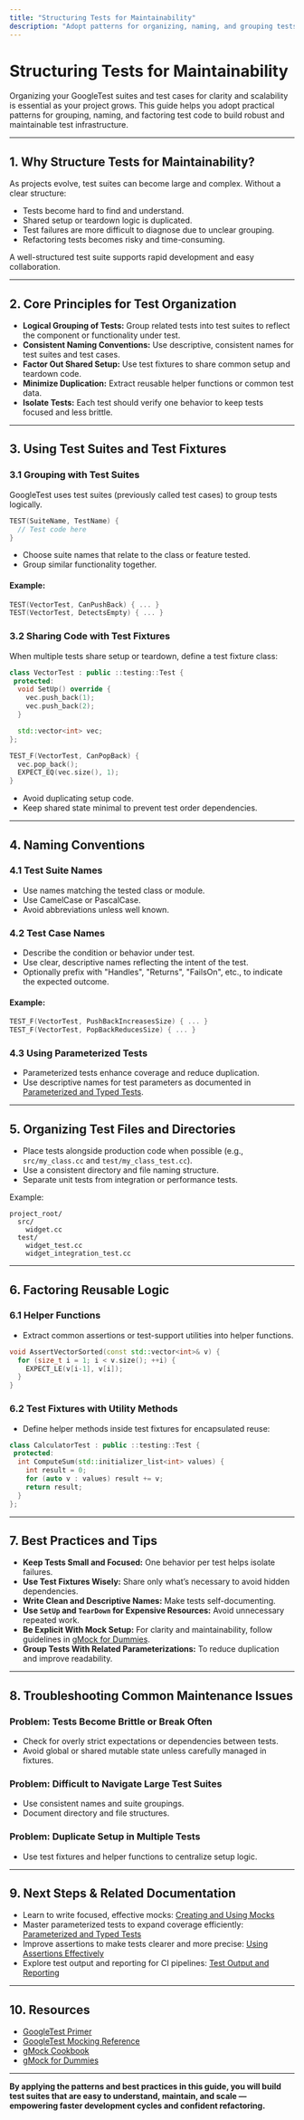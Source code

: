 ```yaml
---
title: "Structuring Tests for Maintainability"
description: "Adopt patterns for organizing, naming, and grouping tests to keep test suites understandable and scalable as your project grows. Learn how to factor out shared logic and foster sustainable test infrastructure."
---
```


# Structuring Tests for Maintainability

Organizing your GoogleTest suites and test cases for clarity and scalability is essential as your project grows. This guide helps you adopt practical patterns for grouping, naming, and factoring test code to build robust and maintainable test infrastructure.

---

## 1. Why Structure Tests for Maintainability?

As projects evolve, test suites can become large and complex. Without a clear structure:

- Tests become hard to find and understand.
- Shared setup or teardown logic is duplicated.
- Test failures are more difficult to diagnose due to unclear grouping.
- Refactoring tests becomes risky and time-consuming.

A well-structured test suite supports rapid development and easy collaboration.

---

## 2. Core Principles for Test Organization

- **Logical Grouping of Tests:** Group related tests into test suites to reflect the component or functionality under test.
- **Consistent Naming Conventions:** Use descriptive, consistent names for test suites and test cases.
- **Factor Out Shared Setup:** Use test fixtures to share common setup and teardown code.
- **Minimize Duplication:** Extract reusable helper functions or common test data.
- **Isolate Tests:** Each test should verify one behavior to keep tests focused and less brittle.

---

## 3. Using Test Suites and Test Fixtures

### 3.1 Grouping with Test Suites

GoogleTest uses test suites (previously called test cases) to group tests logically.

```cpp
TEST(SuiteName, TestName) {
  // Test code here
}
```

- Choose suite names that relate to the class or feature tested.
- Group similar functionality together.

#### Example:
```cpp
TEST(VectorTest, CanPushBack) { ... }
TEST(VectorTest, DetectsEmpty) { ... }
```

### 3.2 Sharing Code with Test Fixtures

When multiple tests share setup or teardown, define a test fixture class:

```cpp
class VectorTest : public ::testing::Test {
 protected:
  void SetUp() override {
    vec.push_back(1);
    vec.push_back(2);
  }

  std::vector<int> vec;
};

TEST_F(VectorTest, CanPopBack) {
  vec.pop_back();
  EXPECT_EQ(vec.size(), 1);
}
```

- Avoid duplicating setup code.
- Keep shared state minimal to prevent test order dependencies.

---

## 4. Naming Conventions

### 4.1 Test Suite Names

- Use names matching the tested class or module.
- Use CamelCase or PascalCase.
- Avoid abbreviations unless well known.

### 4.2 Test Case Names

- Describe the condition or behavior under test.
- Use clear, descriptive names reflecting the intent of the test.
- Optionally prefix with "Handles", "Returns", "FailsOn", etc., to indicate the expected outcome.

#### Example:
```cpp
TEST_F(VectorTest, PushBackIncreasesSize) { ... }
TEST_F(VectorTest, PopBackReducesSize) { ... }
```

### 4.3 Using Parameterized Tests

- Parameterized tests enhance coverage and reduce duplication.
- Use descriptive names for test parameters as documented in [Parameterized and Typed Tests](https://google.github.io/googletest/guides/parameterized_tests.html).

---

## 5. Organizing Test Files and Directories

- Place tests alongside production code when possible (e.g., `src/my_class.cc` and `test/my_class_test.cc`).
- Use a consistent directory and file naming structure.
- Separate unit tests from integration or performance tests.

Example:
```
project_root/
  src/
    widget.cc
  test/
    widget_test.cc
    widget_integration_test.cc
```

---

## 6. Factoring Reusable Logic

### 6.1 Helper Functions

- Extract common assertions or test-support utilities into helper functions.

```cpp
void AssertVectorSorted(const std::vector<int>& v) {
  for (size_t i = 1; i < v.size(); ++i) {
    EXPECT_LE(v[i-1], v[i]);
  }
}
```

### 6.2 Test Fixtures with Utility Methods

- Define helper methods inside test fixtures for encapsulated reuse:

```cpp
class CalculatorTest : public ::testing::Test {
 protected:
  int ComputeSum(std::initializer_list<int> values) {
    int result = 0;
    for (auto v : values) result += v;
    return result;
  }
};
```

---

## 7. Best Practices and Tips

- **Keep Tests Small and Focused:** One behavior per test helps isolate failures.
- **Use Test Fixtures Wisely:** Share only what’s necessary to avoid hidden dependencies.
- **Write Clean and Descriptive Names:** Make tests self-documenting.
- **Use `SetUp` and `TearDown` for Expensive Resources:** Avoid unnecessary repeated work.
- **Be Explicit With Mock Setup:** For clarity and maintainability, follow guidelines in [gMock for Dummies](https://google.github.io/googletest/gmock_for_dummies.html).
- **Group Tests With Related Parameterizations:** To reduce duplication and improve readability.

---

## 8. Troubleshooting Common Maintenance Issues

### Problem: Tests Become Brittle or Break Often

- Check for overly strict expectations or dependencies between tests.
- Avoid global or shared mutable state unless carefully managed in fixtures.

### Problem: Difficult to Navigate Large Test Suites

- Use consistent names and suite groupings.
- Document directory and file structures.

### Problem: Duplicate Setup in Multiple Tests

- Use test fixtures and helper functions to centralize setup logic.

---

## 9. Next Steps & Related Documentation

- Learn to write focused, effective mocks: [Creating and Using Mocks](https://google.github.io/googletest/guides/advanced-mocking-integrations/creating-and-using-mocks.html)
- Master parameterized tests to expand coverage efficiently: [Parameterized and Typed Tests](https://google.github.io/googletest/guides/parameterized_tests.html)
- Improve assertions to make tests clearer and more precise: [Using Assertions Effectively](https://google.github.io/googletest/guides/real-world-usage-and-best-practices/using-assertions-effectively.html)
- Explore test output and reporting for CI pipelines: [Test Output and Reporting](https://google.github.io/googletest/guides/performance-and-specialized-use-cases/test-output-and-reporting.html)

---

## 10. Resources

- [GoogleTest Primer](https://google.github.io/googletest/primer.html)
- [GoogleTest Mocking Reference](https://google.github.io/googletest/reference/mocking.html)
- [gMock Cookbook](https://google.github.io/googletest/gmock_cook_book.html)
- [gMock for Dummies](https://google.github.io/googletest/gmock_for_dummies.html)

---

**By applying the patterns and best practices in this guide, you will build test suites that are easy to understand, maintain, and scale — empowering faster development cycles and confident refactoring.**
